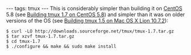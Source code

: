 ---
tags: tmux
---
This is considerably simpler than building it on [[CentOS]] 5.8 (see [[Building tmux 1.7 on CentOS 5.8]]) and simpler than it was on older versions of the OS (see [[Building tmux 1.5 on Mac OS X Lion 10.7.2]]):

<pre lang="shell">$ curl -LO http://downloads.sourceforge.net/tmux/tmux-1.7.tar.gz
$ tar xzvf tmux-1.7.tar.gz
$ cd tmux-1.7
$ ./configure && make && sudo make install</pre>
